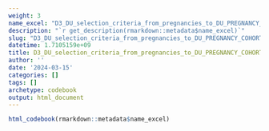 ```yaml
---
weight: 3
name_excel: "D3_DU_selection_criteria_from_pregnancies_to_DU_PREGNANCY_COHORT.xlsx"
description: "`r get_description(rmarkdown::metadata$name_excel)`"
slug: "D3_DU_selection_criteria_from_pregnancies_to_DU_PREGNANCY_COHORT"
datetime: 1.7105159e+09
title: D3_DU_selection_criteria_from_pregnancies_to_DU_PREGNANCY_COHORT
author: ''
date: '2024-03-15'
categories: []
tags: []
archetype: codebook
output: html_document
---
```


```r
html_codebook(rmarkdown::metadata$name_excel)
```
